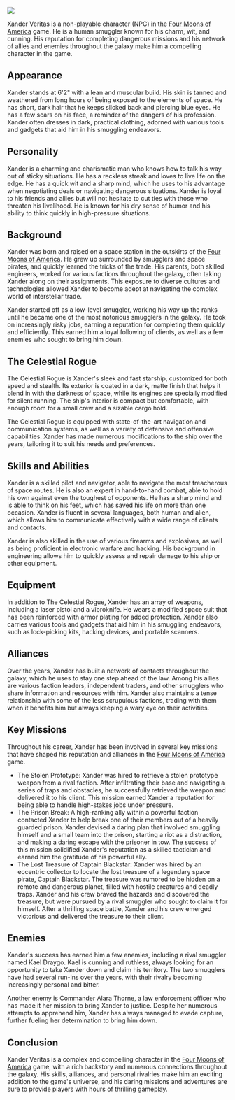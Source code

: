 ![](https://www.blockstar.com/wp-content/uploads/2024/02/image-1-300x300.png)

Xander Veritas is a non-playable character (NPC) in the [Four Moons of America](four-moons-of-america) game. He is a human smuggler known for his charm, wit, and cunning. His reputation for completing dangerous missions and his network of allies and enemies throughout the galaxy make him a compelling character in the game.

## Appearance
Xander stands at 6'2" with a lean and muscular build. His skin is tanned and weathered from long hours of being exposed to the elements of space. He has short, dark hair that he keeps slicked back and piercing blue eyes. He has a few scars on his face, a reminder of the dangers of his profession. Xander often dresses in dark, practical clothing, adorned with various tools and gadgets that aid him in his smuggling endeavors.

## Personality
Xander is a charming and charismatic man who knows how to talk his way out of sticky situations. He has a reckless streak and loves to live life on the edge. He has a quick wit and a sharp mind, which he uses to his advantage when negotiating deals or navigating dangerous situations. Xander is loyal to his friends and allies but will not hesitate to cut ties with those who threaten his livelihood. He is known for his dry sense of humor and his ability to think quickly in high-pressure situations.

## Background
Xander was born and raised on a space station in the outskirts of the [Four Moons of America](four-moons-of-america). He grew up surrounded by smugglers and space pirates, and quickly learned the tricks of the trade. His parents, both skilled engineers, worked for various factions throughout the galaxy, often taking Xander along on their assignments. This exposure to diverse cultures and technologies allowed Xander to become adept at navigating the complex world of interstellar trade.

Xander started off as a low-level smuggler, working his way up the ranks until he became one of the most notorious smugglers in the galaxy. He took on increasingly risky jobs, earning a reputation for completing them quickly and efficiently. This earned him a loyal following of clients, as well as a few enemies who sought to bring him down.

## The Celestial Rogue
The Celestial Rogue is Xander's sleek and fast starship, customized for both speed and stealth. Its exterior is coated in a dark, matte finish that helps it blend in with the darkness of space, while its engines are specially modified for silent running. The ship's interior is compact but comfortable, with enough room for a small crew and a sizable cargo hold.

The Celestial Rogue is equipped with state-of-the-art navigation and communication systems, as well as a variety of defensive and offensive capabilities. Xander has made numerous modifications to the ship over the years, tailoring it to suit his needs and preferences.

## Skills and Abilities
Xander is a skilled pilot and navigator, able to navigate the most treacherous of space routes. He is also an expert in hand-to-hand combat, able to hold his own against even the toughest of opponents. He has a sharp mind and is able to think on his feet, which has saved his life on more than one occasion. Xander is fluent in several languages, both human and alien, which allows him to communicate effectively with a wide range of clients and contacts.

Xander is also skilled in the use of various firearms and explosives, as well as being proficient in electronic warfare and hacking. His background in engineering allows him to quickly assess and repair damage to his ship or other equipment.

## Equipment
In addition to The Celestial Rogue, Xander has an array of weapons, including a laser pistol and a vibroknife. He wears a modified space suit that has been reinforced with armor plating for added protection. Xander also carries various tools and gadgets that aid him in his smuggling endeavors, such as lock-picking kits, hacking devices, and portable scanners.

## Alliances
Over the years, Xander has built a network of contacts throughout the galaxy, which he uses to stay one step ahead of the law. Among his allies are various faction leaders, independent traders, and other smugglers who share information and resources with him. Xander also maintains a tense relationship with some of the less scrupulous factions, trading with them when it benefits him but always keeping a wary eye on their activities.

## Key Missions
Throughout his career, Xander has been involved in several key missions that have shaped his reputation and alliances in the [Four Moons of America](four-moons-of-america) game.

* The Stolen Prototype: Xander was hired to retrieve a stolen prototype weapon from a rival faction. After infiltrating their base and navigating a series of traps and obstacles, he successfully retrieved the weapon and delivered it to his client. This mission earned Xander a reputation for being able to handle high-stakes jobs under pressure.
* The Prison Break: A high-ranking ally within a powerful faction contacted Xander to help break one of their members out of a heavily guarded prison. Xander devised a daring plan that involved smuggling himself and a small team into the prison, starting a riot as a distraction, and making a daring escape with the prisoner in tow. The success of this mission solidified Xander's reputation as a skilled tactician and earned him the gratitude of his powerful ally.
* The Lost Treasure of Captain Blackstar: Xander was hired by an eccentric collector to locate the lost treasure of a legendary space pirate, Captain Blackstar. The treasure was rumored to be hidden on a remote and dangerous planet, filled with hostile creatures and deadly traps. Xander and his crew braved the hazards and discovered the treasure, but were pursued by a rival smuggler who sought to claim it for himself. After a thrilling space battle, Xander and his crew emerged victorious and delivered the treasure to their client.

## Enemies
Xander's success has earned him a few enemies, including a rival smuggler named Kael Draygo. Kael is cunning and ruthless, always looking for an opportunity to take Xander down and claim his territory. The two smugglers have had several run-ins over the years, with their rivalry becoming increasingly personal and bitter.

Another enemy is Commander Alara Thorne, a law enforcement officer who has made it her mission to bring Xander to justice. Despite her numerous attempts to apprehend him, Xander has always managed to evade capture, further fueling her determination to bring him down.

## Conclusion
Xander Veritas is a complex and compelling character in the [Four Moons of America](four-moons-of-america) game, with a rich backstory and numerous connections throughout the galaxy. His skills, alliances, and personal rivalries make him an exciting addition to the game's universe, and his daring missions and adventures are sure to provide players with hours of thrilling gameplay.
